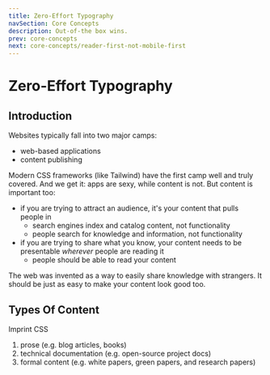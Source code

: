 ```yaml
---
title: Zero-Effort Typography
navSection: Core Concepts
description: Out-of-the box wins.
prev: core-concepts
next: core-concepts/reader-first-not-mobile-first
---
```


# Zero-Effort Typography

## Introduction

Websites typically fall into two major camps:

- web-based applications
- content publishing

Modern CSS frameworks (like Tailwind) have the first camp well and truly covered. And we get it: apps are sexy, while content is not. But content is important too:

- if you are trying to attract an audience, it's your content that pulls people in
  - search engines index and catalog content, not functionality
  - people search for knowledge and information, not functionality
- if you are trying to share what you know, your content needs to be presentable _wherever_ people are reading it
  - people should be able to read your content

The web was invented as a way to easily share knowledge with strangers. It should be just as easy to make your content look good too.

## Types Of Content

Imprint CSS

1. prose (e.g. blog articles, books)
2. technical documentation (e.g. open-source project docs)
3. formal content (e.g. white papers, green papers, and research papers)